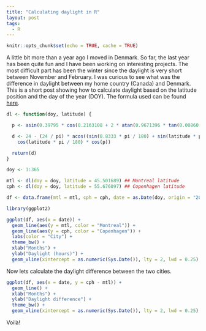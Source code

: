 ```yaml
---
title: "Calculating daylight in R"
layout: post
tags:
  - R
---
```


```r
knitr::opts_chunk$set(echo = TRUE, cache = TRUE)
```

A little bit more than a year ago I moved in Denmark. So far, the last year has been quite fun and I have been working on interesting projects. The most difficult part has been the winter since the daylight is very short between November and February. I was curious to see what was the difference in daylight between my home country (Canada) and Denmark. This is a short post showing how to calculate daylight based on the latitude position and the day of the year (DOY). The formula used can be found [here](http://stackoverflow.com/questions/6372802/calculate-daylight-hours-based-on-gegraphical-coordinates).

```r
dl <- function(doy, latitude) {

  p <- asin(0.39795 * cos(0.2163108 + 2 * atan(0.9671396 * tan(0.00860 * (doy - 186)))))

  d <- 24 - (24 / pi) * acos((sin(0.8333 * pi / 180) + sin(latitude * pi / 180) * sin(p)) / 
    cos(latitude * pi / 180) * cos(p))

  return(d)
}

doy <- 1:365

mtl <- dl(doy = doy, latitude = 45.501689) ## Montreal latitude
cph <- dl(doy = doy, latitude = 55.676097) ## Copenhagen latitude

df <- data.frame(mtl = mtl, cph = cph, date = as.Date(doy, origin = "2015-01-01"))

```

```r
library(ggplot2)

ggplot(df, aes(x = date)) +
  geom_line(aes(y = mtl, color = "Montreal")) +
  geom_line(aes(y = cph, color = "Copenhagen")) +
  labs(color = "City") +
  theme_bw() +
  xlab("Months") +
  ylab("Daylight (hours)") +
  geom_vline(xintercept = as.numeric(Sys.Date()), lty = 2, lwd = 0.25)
```

Now lets calculate the daylight difference between the two cities.

```r
ggplot(df, aes(x = date, y = cph - mtl)) +
  geom_line() +
  xlab("Months") +
  ylab("Daylight difference") +
  theme_bw() +
  geom_vline(xintercept = as.numeric(Sys.Date()), lty = 2, lwd = 0.25)
```

Voilà!
